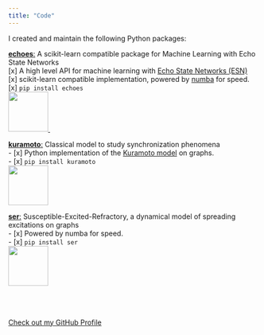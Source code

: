 ```yaml
---
title: "Code"
---
```


I created and maintain the following Python packages:

[**echoes**:](https://github.com/fabridamicelli/echoes) A scikit-learn compatible package for Machine Learning with Echo State Networks  
[x] A high level API for machine learning with [Echo State Networks (ESN)](http://www.scholarpedia.org/article/Echo_state_network)  
[x] scikit-learn compatible implementation, powered by [numba](http://numba.pydata.org/) for speed.   
[x] `pip install echoes`  
<a href="https://pepy.tech/project/echoes"><img src="https://pepy.tech/badge/echoes" width="80"> <a href="https://pepy.tech/project/echoes"><img src="https://pepy.tech/badge/echoes/month" height="16">  
  
[**kuramoto**:](https://github.com/fabridamicelli/kuramoto) Classical model to study synchronization phenomena  
- [x] Python implementation of the [Kuramoto model](https://en.wikipedia.org/wiki/Kuramoto_model) on graphs.  
- [x] `pip install kuramoto`  
<a href="https://pepy.tech/project/kuramoto"><img src="https://pepy.tech/badge/kuramoto" width="80"><a href="https://pepy.tech/project/kuramoto"><img src="https://pepy.tech/badge/kuramoto/month" height="16">   
  
[**ser**:](https://github.com/fabridamicelli/ser) Susceptible-Excited-Refractory, a dynamical model of spreading excitations on graphs  
- [x] Powered by numba for speed.  
- [x] `pip install ser`  
<a href="https://pepy.tech/project/ser"><img src="https://pepy.tech/badge/ser" width="80"><a href="https://pepy.tech/project/ser"><img src="https://pepy.tech/badge/ser/month" height="16">  

\
\
\
[Check out my GitHub Profile](https://github.com/fabridamicelli)
